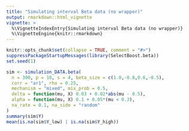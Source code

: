 ```yaml
---
title: "Simulating interval Beta data (no wrapper)"
output: rmarkdown::html_vignette
vignette: >
  %\VignetteIndexEntry{Simulating interval Beta data (no wrapper)}
  %\VignetteEngine{knitr::rmarkdown}
---
```


```r
knitr::opts_chunk$set(collapse = TRUE, comment = "#>")
suppressPackageStartupMessages(library(SelectBoost.beta))
set.seed(1)
```

```r
sim <- simulation_DATA.beta(
  n = 300, p = 10, s = 4, beta_size = c(1.0,-0.8,0.6,-0.5),
  corr = "ar1", rho = 0.25,
  mechanism = "mixed", mix_prob = 0.5,
  delta = function(mu, X) 0.03 + 0.02*abs(mu - 0.5),
  alpha = function(mu, X) 0.1 + 0.05*(mu < 0.3),
  na_rate = 0.1, na_side = "random"
)
summary(sim$Y)
mean(is.na(sim$Y_low) | is.na(sim$Y_high))
```

